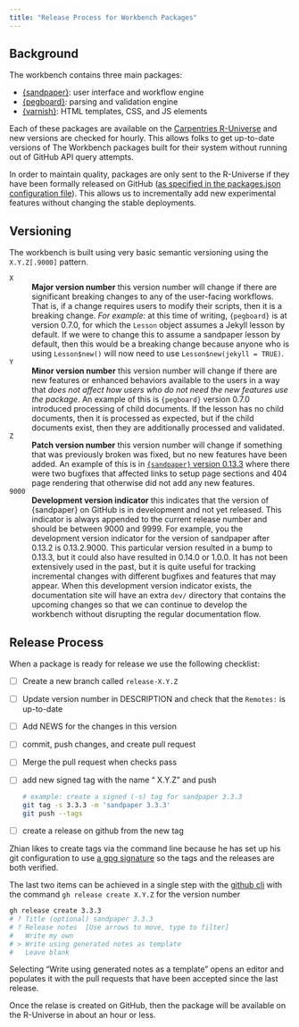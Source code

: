 ```yaml
---
title: "Release Process for Workbench Packages"
---
```


## Background

The workbench contains three main packages:

 - [{sandpaper}]\: user interface and workflow engine
 - [{pegboard}]\: parsing and validation engine
 - [{varnish}]\: HTML templates, CSS, and JS elements

Each of these packages are available on the [Carpentries R-Universe][r-universe]
and new versions are checked for hourly. This allows folks to get up-to-date
versions of The Workbench packages built for their system without running out
of GitHub API query attempts.

In order to maintain quality, packages are only sent to the R-Universe if they
have been formally released on GitHub ([as specified in the packages.json
configuration
file](https://github.com/carpentries/universe/blob/0c330a1e8f0337de483144fece37c2710af6f4df/packages.json#L16-L33)).
This allows us to incrementally add new experimental features without changing
the stable deployments.

## Versioning

The workbench is built using very basic semantic versioning using the
`X.Y.Z[.9000]` pattern. 

`X`
: **Major version number** this version number will change if there are
  significant breaking changes to any of the user-facing workflows. That is, if
  a change requires users to modify their scripts, then it is a breaking change.
  _For example:_ at this time of writing, `{pegboard}` is at version 0.7.0, for
  which the `Lesson` object assumes a Jekyll lesson by default. If we were to
  change this to assume a sandpaper lesson by default, then this would be a
  breaking change because anyone who is using `Lesson$new()` will now need to
  use `Lesson$new(jekyll = TRUE)`.

`Y`
: **Minor version number** this version number will change if there are new
  features or enhanced behaviors available to the users in a way that _does not
  affect how users who do not need the new features use the package_. An example
  of this is `{pegboard}` version 0.7.0 introduced processing of child
  documents. If the lesson has no child documents, then it is processed as
  expected, but if the child documents exist, then they are additionally
  processed and validated. 

`Z`
: **Patch version number** this version number will change if something that
  was previously broken was fixed, but no new features have been added. An
  example of this is in [`{sandpaper}` version
  0.13.3](https://github.com/carpentries/sandpaper/releases/tag/0.13.3) where
  there were two bugfixes that affected links to setup page sections and 404
  page rendering that otherwise did not add any new features.

`9000`
: **Development version indicator** this indicates that the version of
  {sandpaper} on GitHub is in development and not yet released. This indicator
  is always appended to the current release number and should be between 9000
  and 9999. For example, you the development version indicator for the version
  of sandpaper after 0.13.2 is 0.13.2.9000. This particular version resulted in
  a bump to 0.13.3, but it could also have resulted in 0.14.0 or 1.0.0.  It has
  not been extensively used in the past, but it is quite useful for tracking
  incremental changes with different bugfixes and features that may appear. When
  this development version indicator exists, the documentation site will have an
  extra `dev/` directory that contains the upcoming changes so that we can
  continue to develop the workbench without disrupting the regular documentation
  flow.


## Release Process

When a package is ready for release we use the following checklist:

 - [ ] Create a new branch called `release-X.Y.Z`
 - [ ] Update version number in DESCRIPTION and check that the `Remotes:` is
       up-to-date
 - [ ] Add NEWS for the changes in this version
 - [ ] commit, push changes, and create pull request
 - [ ] Merge the pull request when checks pass
 - [ ] add new signed tag with the name "<package> X.Y.Z" and push

      ```bash
      # example: create a signed (-s) tag for sandpaper 3.3.3
      git tag -s 3.3.3 -m 'sandpaper 3.3.3'
      git push --tags
      ```
 - [ ] create a release on github from the new tag


::: {.callout-note}

Zhian likes to create tags via the command line because he has set up his git
configuration to use [a gpg signature](https://www.garrickadenbuie.com/blog/signed-verified-git-commits-keybase-rstudio/#fnref3)
so the tags and the releases are both verified.

:::

The last two items can be achieved in a single step with the [github
cli](https://cli.github.com/) with the command `gh release create X.Y.Z` for
the version number

```bash
gh release create 3.3.3
# ? Title (optional) sandpaper 3.3.3
# ? Release notes  [Use arrows to move, type to filter]
#   Write my own
# > Write using generated notes as template
#   Leave blank
```

Selecting "Write using generated notes as a template" opens an editor and
populates it with the pull requests that have been accepted since the last
release.

Once the relase is created on GitHub, then the package will be available on
the R-Universe in about an hour or less. 

[{varnish}]: https://carpentries.github.io/varnish/
[{pegboard}]: https://carpentries.github.io/pegboard/
[{sandpaper}]: https://carpentries.github.io/sandpaper/
[r-universe]: https://carpentries.r-universe.dev/
